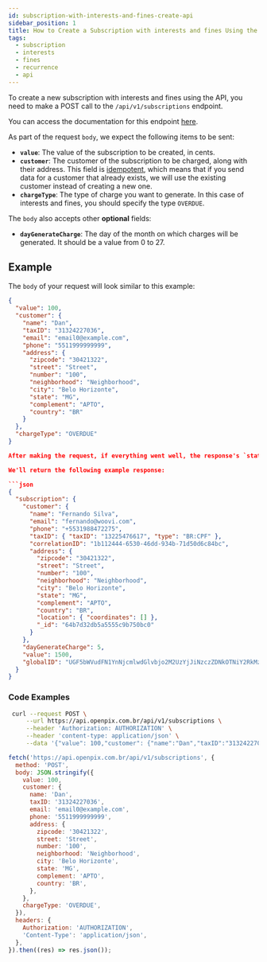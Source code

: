 ```yaml
---
id: subscription-with-interests-and-fines-create-api
sidebar_position: 1
title: How to Create a Subscription with interests and fines Using the API?
tags:
  - subscription
  - interests
  - fines
  - recurrence
  - api
---
```



To create a new subscription with interests and fines using the API, you need to make a POST call to the `/api/v1/subscriptions` endpoint.

You can access the documentation for this endpoint [here](https://developers.openpix.com.br/api#tag/subscription/paths/~1api~1v1~1subscriptions/post).

As part of the request `body`, we expect the following items to be sent:

- **`value`**: The value of the subscription to be created, in cents.
- **`customer`**: The customer of the subscription to be charged, along with their address. This field is [idempotent](../concepts/idempotence.md), which means that if you send data for a customer that already exists, we will use the existing customer instead of creating a new one.
- **`chargeType`**: The type of charge you want to generate. In this case of interests and fines, you should specify the type `OVERDUE`.

The `body` also accepts other **optional** fields:

- **`dayGenerateCharge`**: The day of the month on which charges will be generated. It should be a value from 0 to 27.

## Example

The `body` of your request will look similar to this example:

````json
{
  "value": 100,
  "customer": {
    "name": "Dan",
    "taxID": "31324227036",
    "email": "email0@example.com",
    "phone": "5511999999999",
    "address": {
      "zipcode": "30421322",
      "street": "Street",
      "number": "100",
      "neighborhood": "Neighborhood",
      "city": "Belo Horizonte",
      "state": "MG",
      "complement": "APTO",
      "country": "BR"
    }
  },
  "chargeType": "OVERDUE"
}

After making the request, if everything went well, the response's `status code` will be `2xx`, and in the response `body`, we will return the created subscription.

We'll return the following example response:

```json
{
  "subscription": {
    "customer": {
      "name": "Fernando Silva",
      "email": "fernando@woovi.com",
      "phone": "+5531988472275",
      "taxID": { "taxID": "13225476617", "type": "BR:CPF" },
      "correlationID": "1b112444-6530-46dd-934b-71d50d6c84bc",
      "address": {
        "zipcode": "30421322",
        "street": "Street",
        "number": "100",
        "neighborhood": "Neighborhood",
        "city": "Belo Horizonte",
        "state": "MG",
        "complement": "APTO",
        "country": "BR",
        "location": { "coordinates": [] },
        "_id": "64b7d32db5a5555c9b750bc0"
      }
    },
    "dayGenerateCharge": 5,
    "value": 1500,
    "globalID": "UGF5bWVudFN1YnNjcmlwdGlvbjo2M2UzYjJiNzczZDNkOTNiY2RkMzI5OTM="
  }
}
````

### Code Examples

<Tabs>
  <TabItem value="shell-curl" label="Shell + cURL" default>

```sh
 curl --request POST \
     --url https://api.openpix.com.br/api/v1/subscriptions \
     --header 'Authorization: AUTHORIZATION' \
     --header 'content-type: application/json' \
     --data '{"value": 100,"customer": {"name":"Dan","taxID":"31324227036","email":"email0@example.com","phone":"5511999999999", "address":{"zipcode":"30421322","street":"Street","number":"100","neighborhood":"Neighborhood","city":"Belo Horizonte","state":"MG","complement":"APTO","country":"BR"}},"chargeType":"OVERDUE"}'
```

  </TabItem>
  <TabItem value="javascript" label="JavaScript + Fetch" default>

```js
fetch('https://api.openpix.com.br/api/v1/subscriptions', {
  method: 'POST',
  body: JSON.stringify({
    value: 100,
    customer: {
      name: 'Dan',
      taxID: '31324227036',
      email: 'email0@example.com',
      phone: '5511999999999',
      address: {
        zipcode: '30421322',
        street: 'Street',
        number: '100',
        neighborhood: 'Neighborhood',
        city: 'Belo Horizonte',
        state: 'MG',
        complement: 'APTO',
        country: 'BR',
      },
    },
    chargeType: 'OVERDUE',
  }),
  headers: {
    Authorization: 'AUTHORIZATION',
    'Content-Type': 'application/json',
  },
}).then((res) => res.json());
```

  </TabItem>
</Tabs>

